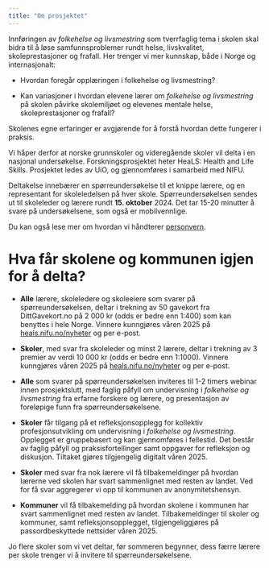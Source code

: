 ```yaml
---
title: "Om prosjektet"
---
```


Innføringen av *folkehelse og livsmestring* som tverrfaglig tema i skolen skal bidra til å løse samfunnsproblemer rundt helse, livskvalitet, skoleprestasjoner og frafall. Her trenger vi mer kunnskap, både i Norge og internasjonalt:

-   Hvordan foregår opplæringen i folkehelse og livsmestring?

-   Kan variasjoner i hvordan elevene lærer om *folkehelse og livsmestring* på skolen påvirke skolemiljøet og elevenes mentale helse, skoleprestasjoner og frafall?

Skolenes egne erfaringer er avgjørende for å forstå hvordan dette fungerer i praksis.

Vi håper derfor at norske grunnskoler og videregående skoler vil delta i en nasjonal undersøkelse. Forskningsprosjektet heter HeaLS: Health and Life Skills. Prosjektet ledes av UiO, og gjennomføres i samarbeid med NIFU.

Deltakelse innebærer en spørreundersøkelse til et knippe lærere, og en representant for skoleledelsen på hver skole. Spørreundersøkelsen sendes ut til skoleleder og lærere rundt **15. oktober** 2024. Det tar 15-20 minutter å svare på undersøkelsene, som også er mobilvennlige.

Du kan også lese mer om hvordan vi håndterer [personvern](02_skoler_rekruttering_personvern_grunnleggende.qmd).

# Hva får skolene og kommunen igjen for å delta?

-   **Alle** lærere, skoleledere og skoleeiere som svarer på spørreundersøkelsen, deltar i trekning av 50 gavekort fra DittGavekort.no på 2 000 kr (odds er bedre enn 1:400) som kan benyttes i hele Norge. Vinnere kunngjøres våren 2025 på [heals.nifu.no/nyheter](../nyheter/index.qmd) og per e-post.

-   **Skoler**, med svar fra skoleleder og minst 2 lærere, deltar i trekning av 3 premier av verdi 10 000 kr (odds er bedre enn 1:1000). Vinnere kunngjøres våren 2025 på [heals.nifu.no/nyheter](../nyheter/index.qmd) og per e-post.

-   **Alle** som svarer på spørreundersøkelsen inviteres til 1-2 timers webinar innen prosjektslutt, med faglig påfyll om undervisning i *folkehelse og livsmestring* fra erfarne forskere og lærere, og presentasjon av foreløpige funn fra spørreundersøkelsene.

-   **Skoler** får tilgang på et refleksjonsopplegg for kollektiv profesjonsutvikling om undervisning i *folkehelse og livsmestring*. Opplegget er gruppebasert og kan gjennomføres i fellestid. Det består av faglig påfyll og praksisfortellinger samt oppgaver for refleksjon og diskusjon. Tiltaket gjøres tilgjengelig digitalt våren 2025.

-   **Skoler** med svar fra nok lærere vil få tilbakemeldinger på hvordan lærerne ved skolen har svart sammenlignet med resten av landet. Ved for få svar aggregerer vi opp til kommunen av anonymitetshensyn.

-   **Kommuner** vil få tilbakemelding på hvordan skolene i kommunen har svart sammenlignet med resten av landet. Tilbakemeldinger til skoler og kommuner, samt refleksjonsopplegget, tilgjengeliggjøres på passordbeskyttede nettsider våren 2025.

Jo flere skoler som vi vet deltar, før sommeren begynner, dess færre lærere per skole trenger vi å invitere til spørreundersøkelsene.
